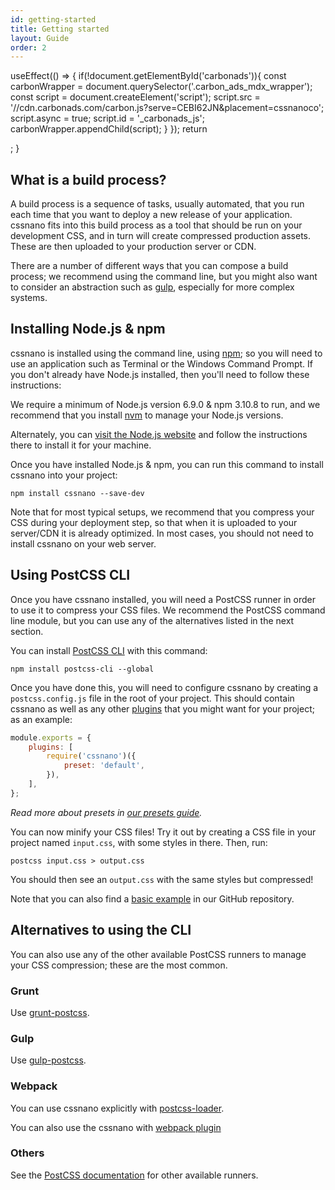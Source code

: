 ```yaml
---
id: getting-started
title: Getting started
layout: Guide
order: 2
---
```



  useEffect(() => {
    if(!document.getElementById('carbonads')){
      const carbonWrapper = document.querySelector('.carbon_ads_mdx_wrapper');
      const script = document.createElement('script');
      script.src = '//cdn.carbonads.com/carbon.js?serve=CEBI62JN&placement=cssnanoco';
      script.async = true;
      script.id = '_carbonads_js';
      carbonWrapper.appendChild(script);
    }
  });
  return  <div className="carbon_ads_mdx_wrapper"></div>;
}

<CarbonAds/>

## What is a build process?

A build process is a sequence of tasks, usually automated, that you run each
time that you want to deploy a new release of your application. cssnano fits
into this build process as a tool that should be run on your development CSS,
and in turn will create compressed production assets. These are then uploaded
to your production server or CDN.

There are a number of different ways that you can compose a build process; we
recommend using the command line, but you might also want to consider an
abstraction such as [gulp](http://gulpjs.com/), especially for more complex
systems.


## Installing Node.js & npm

cssnano is installed using the command line, using [npm](https://npmjs.com); so
you will need to use an application such as Terminal or the Windows Command
Prompt. If you don't already have Node.js installed, then you'll need to
follow these instructions:

We require a minimum of Node.js version 6.9.0 & npm 3.10.8 to run, and we
recommend that you install [nvm](https://github.com/creationix/nvm) to manage
your Node.js versions.

Alternately, you can [visit the Node.js website](https://nodejs.org/en/) and
follow the instructions there to install it for your machine.

Once you have installed Node.js & npm, you can run this command to install
cssnano into your project:

```shell
npm install cssnano --save-dev
```

Note that for most typical setups, we recommend that you compress your CSS
during your deployment step, so that when it is uploaded to your server/CDN
it is already optimized. In most cases, you should not need to install cssnano
on your web server.


## Using PostCSS CLI

Once you have cssnano installed, you will need a PostCSS runner in order to
use it to compress your CSS files. We recommend the PostCSS command line module,
but you can use any of the alternatives listed in the next section.

You can install [PostCSS CLI](https://github.com/postcss/postcss-cli)
with this command:

```shell
npm install postcss-cli --global
```

Once you have done this, you will need to configure cssnano by creating a
`postcss.config.js` file in the root of your project. This should contain
cssnano as well as any other [plugins] that you might want for your project;
as an example:

[plugins]: https://github.com/postcss/postcss/blob/main/docs/plugins.md

```js
module.exports = {
    plugins: [
        require('cssnano')({
            preset: 'default',
        }),
    ],
};
```

_Read more about presets in [our presets guide](/docs/presets)._

You can now minify your CSS files! Try it out by creating a CSS file in your
project named `input.css`, with some styles in there. Then, run:

```shell
postcss input.css > output.css
```

You should then see an `output.css` with the same styles but compressed!

Note that you can also find a [basic example][example] in our GitHub repository.

[example]: https://github.com/cssnano/cssnano/tree/master/packages/example-cli-usage


## Alternatives to using the CLI

You can also use any of the other available PostCSS runners to manage your
CSS compression; these are the most common.

### Grunt

Use [grunt-postcss](https://github.com/nDmitry/grunt-postcss).

### Gulp

Use [gulp-postcss](https://github.com/postcss/gulp-postcss).

### Webpack

You can use cssnano explicitly with [postcss-loader].

[postcss-loader]: https://github.com/postcss/postcss-loader

You can also use the cssnano with [webpack plugin](https://github.com/webpack-contrib/css-minimizer-webpack-plugin)

### Others

See the [PostCSS documentation](https://github.com/postcss/postcss#usage) for
other available runners.
